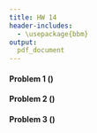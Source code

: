```yaml
---
title: HW 14
header-includes:
  - \usepackage{bbm}
output:
  pdf_document
---
```




#### Problem 1 ()




\pagebreak

#### Problem 2 ()





\pagebreak

#### Problem 3 ()







